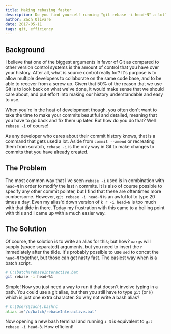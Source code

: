 ```yaml
---
title: Making rebasing faster
description: Do you find yourself running "git rebase -i head~N" a lot?
author: Zach Olivare
date: 2017-05-11
tags: git, efficiency
---
```



## Background

I believe that one of the biggest arguments in favor of Git as compared to other version control systems is the amount of control that you have over your history. After all, what is source control really for? It's purpose is to allow multiple developers to collaborate on the same code base, and to be able to recover from a screw up. Given that 50% of the reason that we use Git is to look back on what we've done, it would make sense that we should care about, and put effort into making our history understandable and easy to use.

When you're in the heat of development though, you often don't want to take the time to make your commits beautiful and detailed, meaning that you have to go back and fix them up later. But how do you do that? Well `rebase -i` of course!

As any developer who cares about their commit history knows, that is a command that gets used a lot. Aside from `commit --amend` or recreating them from scratch, `rebase -i` is the only way in Git to make changes to commits that you have already created.

## The Problem

The most common way that I've seen `rebase -i` used is in combination with `head~N` in order to modify the last `n` commits. It is also of course possible to specify any other commit pointer, but I find that these are oftentimes more cumbersome. However, `git rebase -i head~N` is an awful lot to type 20 times a day. Even my alias'd down version of `k r -i head~N` is too much with that tilde in there. Today my frustration with this came to a boiling point with this and I came up with a much easier way.

## The Solution

Of course, the solution is to write an alias for this; but how? `xargs` will supply (space separated) arguments, but you need to insert the `n` immediately after the tilde. It's probably possible to use `sed` to concat the `head~N` together, but those can get nasty fast. The easiest way when is a batch script.

```bash
# C:\batch\rebaseInteractive.bat
git rebase -i head~%1
```

Simple! Now you just need a way to run it that doesn't involve typing in a path. You could use a git alias, but then you still have to type `git` (or `k`) which is just one extra character. So why not write a bash alias?

```bash
# C:\Users\zach\.bashrc
alias i='/c/batch/rebaseInteractive.bat'
```

Now opening a new bash terminal and running `i 3` is equivalent to `git rebase -i head~3`. How efficient!
